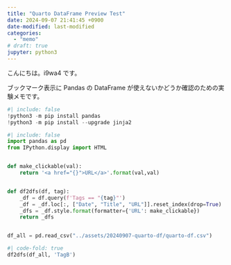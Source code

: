```yaml
---
title: "Quarto DataFrame Preview Test"
date: 2024-09-07 21:41:45 +0900
date-modified: last-modified
categories:
  - "memo"
# draft: true
jupyter: python3
---
```


こんにちは。i9wa4 です。

ブックマーク表示に Pandas の DataFrame が使えないかどうか確認のための実験メモです。

```python
#| include: false
!python3 -m pip install pandas
!python3 -m pip install --upgrade jinja2
```

```python
#| include: false
import pandas as pd
from IPython.display import HTML


def make_clickable(val):
    return '<a href="{}">URL</a>'.format(val,val)


def df2dfs(df, tag):
    _df = df.query(f'Tags == "{tag}"')
    _df = _df.loc[:, ["Date", "Title", "URL"]].reset_index(drop=True)
    _dfs = _df.style.format(formatter={'URL': make_clickable})
    return _dfs


df_all = pd.read_csv("../assets/20240907-quarto-df/quarto-df.csv")
```

```python
#| code-fold: true
df2dfs(df_all, 'TagB')
```
